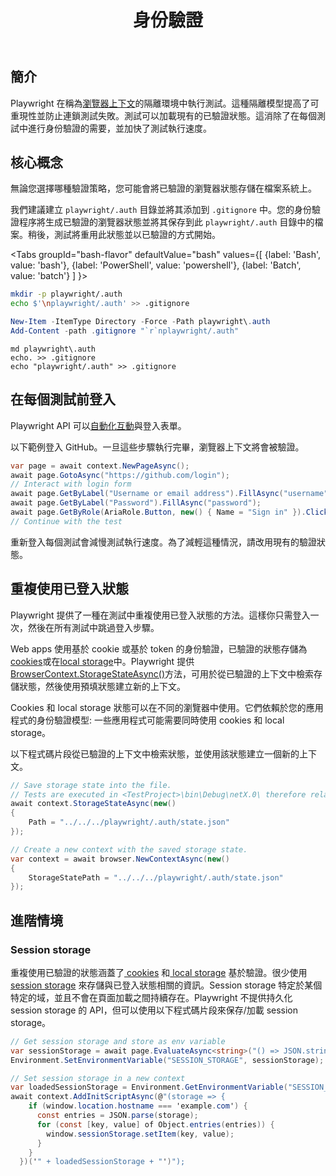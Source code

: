 ﻿---
id: auth
title: "身份驗證"
---

## 簡介

Playwright 在稱為[瀏覽器上下文](./browser-contexts.mdx)的隔離環境中執行測試。這種隔離模型提高了可重現性並防止連鎖測試失敗。測試可以加載現有的已驗證狀態。這消除了在每個測試中進行身份驗證的需要，並加快了測試執行速度。

## 核心概念

無論您選擇哪種驗證策略，您可能會將已驗證的瀏覽器狀態存儲在檔案系統上。

我們建議建立 `playwright/.auth` 目錄並將其添加到 `.gitignore` 中。您的身份驗證程序將生成已驗證的瀏覽器狀態並將其保存到此 `playwright/.auth` 目錄中的檔案。稍後，測試將重用此狀態並以已驗證的方式開始。

<Tabs
  groupId="bash-flavor"
  defaultValue="bash"
  values={[
    {label: 'Bash', value: 'bash'},
    {label: 'PowerShell', value: 'powershell'},
    {label: 'Batch', value: 'batch'}
  ]
}>
<TabItem value="bash">

```bash
mkdir -p playwright/.auth
echo $'\nplaywright/.auth' >> .gitignore
```

</TabItem>
<TabItem value="powershell">

```powershell
New-Item -ItemType Directory -Force -Path playwright\.auth
Add-Content -path .gitignore "`r`nplaywright/.auth"
```

</TabItem>
<TabItem value="batch">

```batch
md playwright\.auth
echo. >> .gitignore
echo "playwright/.auth" >> .gitignore
```

</TabItem>
</Tabs>

## 在每個測試前登入

Playwright API 可以[自動化互動](./input.mdx)與登入表單。

以下範例登入 GitHub。一旦這些步驟執行完畢，瀏覽器上下文將會被驗證。

```csharp
var page = await context.NewPageAsync();
await page.GotoAsync("https://github.com/login");
// Interact with login form
await page.GetByLabel("Username or email address").FillAsync("username");
await page.GetByLabel("Password").FillAsync("password");
await page.GetByRole(AriaRole.Button, new() { Name = "Sign in" }).ClickAsync();
// Continue with the test
```

重新登入每個測試會減慢測試執行速度。為了減輕這種情況，請改用現有的驗證狀態。

## 重複使用已登入狀態

Playwright 提供了一種在測試中重複使用已登入狀態的方法。這樣你只需登入一次，然後在所有測試中跳過登入步驟。

Web apps 使用基於 cookie 或基於 token 的身份驗證，已驗證的狀態存儲為[cookies](https://developer.mozilla.org/en-US/docs/Web/HTTP/Cookies)或在[local storage](https://developer.mozilla.org/en-US/docs/Web/API/Storage)中。Playwright 提供[BrowserContext.StorageStateAsync()](/api/class-browsercontext.mdx#browser-context-storage-state)方法，可用於從已驗證的上下文中檢索存儲狀態，然後使用預填狀態建立新的上下文。

Cookies 和 local storage 狀態可以在不同的瀏覽器中使用。它們依賴於您的應用程式的身份驗證模型: 一些應用程式可能需要同時使用 cookies 和 local storage。

以下程式碼片段從已驗證的上下文中檢索狀態，並使用該狀態建立一個新的上下文。

```csharp
// Save storage state into the file.
// Tests are executed in <TestProject>\bin\Debug\netX.0\ therefore relative path is used to reference playwright/.auth created in project root
await context.StorageStateAsync(new()
{
    Path = "../../../playwright/.auth/state.json"
});

// Create a new context with the saved storage state.
var context = await browser.NewContextAsync(new()
{
    StorageStatePath = "../../../playwright/.auth/state.json"
});
```

## 進階情境

### Session storage

重複使用已驗證的狀態涵蓋了[ cookies](https://developer.mozilla.org/en-US/docs/Web/HTTP/Cookies) 和[ local storage](https://developer.mozilla.org/en-US/docs/Web/API/Storage) 基於驗證。很少使用[ session storage](https://developer.mozilla.org/en-US/docs/Web/API/Window/sessionStorage) 來存儲與已登入狀態相關的資訊。Session storage 特定於某個特定的域，並且不會在頁面加載之間持續存在。Playwright 不提供持久化 session storage 的 API，但可以使用以下程式碼片段來保存/加載 session storage。

```csharp
// Get session storage and store as env variable
var sessionStorage = await page.EvaluateAsync<string>("() => JSON.stringify(sessionStorage)");
Environment.SetEnvironmentVariable("SESSION_STORAGE", sessionStorage);

// Set session storage in a new context
var loadedSessionStorage = Environment.GetEnvironmentVariable("SESSION_STORAGE");
await context.AddInitScriptAsync(@"(storage => {
    if (window.location.hostname === 'example.com') {
      const entries = JSON.parse(storage);
      for (const [key, value] of Object.entries(entries)) {
        window.sessionStorage.setItem(key, value);
      }
    }
  })('" + loadedSessionStorage + "')");
```




[Accessibility]: /api/class-accessibility.mdx "Accessibility"
[APIRequest]: /api/class-apirequest.mdx "APIRequest"
[APIRequestContext]: /api/class-apirequestcontext.mdx "APIRequestContext"
[APIResponse]: /api/class-apiresponse.mdx "APIResponse"
[APIResponseAssertions]: /api/class-apiresponseassertions.mdx "APIResponseAssertions"
[Browser]: /api/class-browser.mdx "Browser"
[BrowserContext]: /api/class-browsercontext.mdx "BrowserContext"
[BrowserType]: /api/class-browsertype.mdx "BrowserType"
[CDPSession]: /api/class-cdpsession.mdx "CDPSession"
[CDPSessionEvent]: /api/class-cdpsessionevent.mdx "CDPSessionEvent"
[Clock]: /api/class-clock.mdx "Clock"
[ConsoleMessage]: /api/class-consolemessage.mdx "ConsoleMessage"
[Dialog]: /api/class-dialog.mdx "Dialog"
[Download]: /api/class-download.mdx "Download"
[ElementHandle]: /api/class-elementhandle.mdx "ElementHandle"
[FileChooser]: /api/class-filechooser.mdx "FileChooser"
[FormData]: /api/class-formdata.mdx "FormData"
[Frame]: /api/class-frame.mdx "Frame"
[FrameLocator]: /api/class-framelocator.mdx "FrameLocator"
[JSHandle]: /api/class-jshandle.mdx "JSHandle"
[Keyboard]: /api/class-keyboard.mdx "Keyboard"
[Locator]: /api/class-locator.mdx "Locator"
[LocatorAssertions]: /api/class-locatorassertions.mdx "LocatorAssertions"
[Mouse]: /api/class-mouse.mdx "Mouse"
[Page]: /api/class-page.mdx "Page"
[PageAssertions]: /api/class-pageassertions.mdx "PageAssertions"
[Playwright]: /api/class-playwright.mdx "Playwright"
[PlaywrightAssertions]: /api/class-playwrightassertions.mdx "PlaywrightAssertions"
[Request]: /api/class-request.mdx "Request"
[Response]: /api/class-response.mdx "Response"
[Route]: /api/class-route.mdx "Route"
[Selectors]: /api/class-selectors.mdx "Selectors"
[TimeoutError]: /api/class-timeouterror.mdx "TimeoutError"
[Touchscreen]: /api/class-touchscreen.mdx "Touchscreen"
[Tracing]: /api/class-tracing.mdx "Tracing"
[Video]: /api/class-video.mdx "Video"
[WebError]: /api/class-weberror.mdx "WebError"
[WebSocket]: /api/class-websocket.mdx "WebSocket"
[WebSocketFrame]: /api/class-websocketframe.mdx "WebSocketFrame"
[Worker]: /api/class-worker.mdx "Worker"
[Element]: https://developer.mozilla.org/en-US/docs/Web/API/element "Element"
[EvaluationArgument]: /evaluating.mdx#evaluation-argument "EvaluationArgument"
[Promise]: https://developer.mozilla.org/en-US/docs/Web/JavaScript/Reference/Global_Objects/Promise "Promise"
[iterator]: https://developer.mozilla.org/en-US/docs/Web/JavaScript/Reference/Iteration_protocols "Iterator"
[origin]: https://developer.mozilla.org/en-US/docs/Glossary/Origin "Origin"
[selector]: https://developer.mozilla.org/en-US/docs/Web/CSS/CSS_Selectors "selector"
[Serializable]: https://developer.mozilla.org/en-US/docs/Web/JavaScript/Reference/Global_Objects/JSON/stringify#Description "Serializable"
[UIEvent.detail]: https://developer.mozilla.org/en-US/docs/Web/API/UIEvent/detail "UIEvent.detail"
[UnixTime]: https://en.wikipedia.org/wiki/Unix_time "Unix Time"
[xpath]: https://developer.mozilla.org/en-US/docs/Web/XPath "xpath"

[bool]: https://docs.microsoft.com/en-us/dotnet/api/system.boolean "bool"
[Date]: https://learn.microsoft.com/en-us/dotnet/api/system.datetime "DateTime"
[double]: https://docs.microsoft.com/en-us/dotnet/api/system.double "double"
[byte]: https://docs.microsoft.com/en-us/dotnet/api/system.byte "byte"
[int]: https://docs.microsoft.com/en-us/dotnet/api/system.int32 "int"
[long]: https://docs.microsoft.com/en-us/dotnet/api/system.int64 "long"
[void]: https://docs.microsoft.com/en-us/dotnet/csharp/language-reference/builtin-types/void "void"
[string]: https://docs.microsoft.com/en-us/dotnet/api/system.string "string"
[URL]: https://nodejs.org/api/url.html "URL"
[Regex]: https://docs.microsoft.com/en-us/dotnet/api/system.text.regularexpressions.regex "Regex"

[Action]: https://docs.microsoft.com/en-us/dotnet/api/system.action-1 "Action"
[Func]: https://docs.microsoft.com/en-us/dotnet/api/system.func-2 "Func"
[IEnumerable]: https://docs.microsoft.com/en-us/dotnet/api/system.collections.ienumerable "IEnumerable"
[IDictionary]: https://docs.microsoft.com/en-us/dotnet/api/system.collections.idictionary "IDictionary"
[Task]: https://docs.microsoft.com/en-us/dotnet/api/system.threading.tasks.task?view=net-5.0 "Task"
[IReadOnlyDictionary]: https://docs.microsoft.com/en-us/dotnet/api/system.collections.generic.ireadonlydictionary-2 "IReadOnlyDictionary"
[JsonElement]: https://docs.microsoft.com/en-us/dotnet/api/system.text.json.jsonelement "JsonElement"

[all available image tags]: https://mcr.microsoft.com/en-us/product/playwright/dotnet/about "all available image tags"
[Microsoft Artifact Registry]: https://mcr.microsoft.com/en-us/product/playwright/dotnet/about "Microsoft Artifact Registry"
[Dockerfile.jammy]: https://github.com/microsoft/playwright-dotnet/blob/main/utils/docker/Dockerfile.jammy "Dockerfile.jammy"
